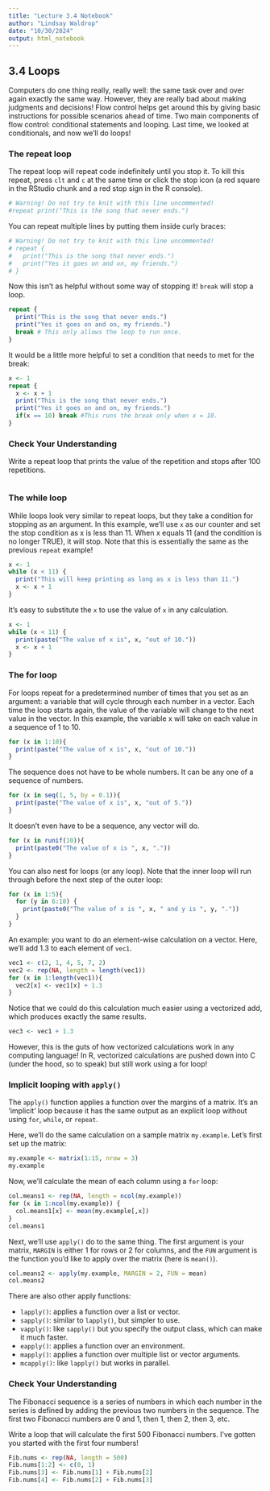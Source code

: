 ```yaml
---
title: "Lecture 3.4 Notebook"
author: "Lindsay Waldrop"
date: "10/30/2024"
output: html_notebook
---
```



## 3.4 Loops

Computers do one thing really, really well: the same task over and over again exactly the same way. However, they are really bad about making judgments and decisions! Flow control helps get around this by giving basic instructions for possible scenarios ahead of time. Two main components of flow control: conditional statements and looping. Last time, we looked at conditionals, and now we'll do loops!

### The repeat loop

The repeat loop will repeat code indefinitely until you stop it. To kill this repeat, press `clt` and `c` at the same time or click the stop icon (a red square in the RStudio chunk and a red stop sign in the R console). 

```r
# Warning! Do not try to knit with this line uncommented! 
#repeat print("This is the song that never ends.")
```

You can repeat multiple lines by putting them inside curly braces:

```r
# Warning! Do not try to knit with this line uncommented! 
# repeat {
#   print("This is the song that never ends.")
#   print("Yes it goes on and on, my friends.")
# }
```

Now this isn't as helpful without some way of stopping it! `break` will stop a loop. 

```r
repeat {
  print("This is the song that never ends.")
  print("Yes it goes on and on, my friends.")
  break # This only allows the loop to run once.
}
```

It would be a little more helpful to set a condition that needs to met for the break: 

```r
x <- 1
repeat {
  x <- x + 1
  print("This is the song that never ends.")
  print("Yes it goes on and on, my friends.")
  if(x == 10) break #This runs the break only when x = 10. 
}
```

### Check Your Understanding

Write a repeat loop that prints the value of the repetition and stops after 100 repetitions. 

```r

```

### The while loop

While loops look very similar to repeat loops, but they take a condition for stopping as an argument. In this example, we'll use `x` as our counter and set the stop condition as x is less than 11. When x equals 11 (and the condition is no longer TRUE), it will stop. Note that this is essentially the same as the previous `repeat` example!

```r
x <- 1
while (x < 11) {
  print("This will keep printing as long as x is less than 11.")
  x <- x + 1
}
```
It’s easy to substitute the `x` to use the value of `x` in any calculation.

```r
x <- 1
while (x < 11) {
  print(paste("The value of x is", x, "out of 10."))
  x <- x + 1
}
```
### The for loop

For loops repeat for a predetermined number of times that you set as an argument: a variable that will cycle through each number in a vector. Each time the loop starts again, the value of the variable will change to the next value in the vector. In this example, the variable x will take on each value in a sequence of 1 to 10. 

```r
for (x in 1:10){
  print(paste("The value of x is", x, "out of 10."))
}
```

The sequence does not have to be whole numbers. It can be any one of a sequence of numbers. 

```r
for (x in seq(1, 5, by = 0.1)){
  print(paste("The value of x is", x, "out of 5."))
}
```

It doesn't even have to be a sequence, any vector will do. 

```r
for (x in runif(10)){
  print(paste0("The value of x is ", x, "."))
}
```

You can also nest for loops (or any loop). Note that the inner loop will run through before the next step of the outer loop: 

```r
for (x in 1:5){
  for (y in 6:10) {
    print(paste0("The value of x is ", x, " and y is ", y, "."))
  }
}
```

An example: you want to do an element-wise calculation on a vector. Here, we’ll add 1.3 to each element of `vec1`. 

```r
vec1 <- c(2, 1, 4, 5, 7, 2)
vec2 <- rep(NA, length = length(vec1))
for (x in 1:length(vec1)){
  vec2[x] <- vec1[x] + 1.3
}
```

Notice that we could do this calculation much easier using a vectorized add, which produces exactly the same results. 
```r
vec3 <- vec1 + 1.3
```
However, this is the guts of how vectorized calculations work in any computing language! In R, vectorized calculations are pushed down into C (under the hood, so to speak) but still work using a for loop! 

### Implicit looping with `apply()`

The `apply()` function applies a function over the margins of a matrix. It’s an ‘implicit’ loop because it has the same output as an explicit loop without using `for`, `while`, or `repeat`. 

Here, we'll do the same calculation on a sample matrix `my.example`. Let's first set up the matrix: 
```r
my.example <- matrix(1:15, nrow = 3)
my.example
```
Now, we'll calculate the mean of each column using a `for` loop:
```r
col.means1 <- rep(NA, length = ncol(my.example)) 
for (x in 1:ncol(my.example)) {
  col.means1[x] <- mean(my.example[,x])
}
col.means1
```

Next, we'll use `apply()` do to the same thing. The first argument is your matrix, `MARGIN` is either 1 for rows or 2 for columns, and the `FUN` argument is the function you'd like to apply over the matrix (here is `mean()`).
```r
col.means2 <- apply(my.example, MARGIN = 2, FUN = mean)
col.means2
```

There are also other apply functions: 

 * `lapply()`: applies a function over a list or vector. 
 * `sapply()`: similar to `lapply()`, but simpler to use. 
 * `vapply()`: like `sapply()` but you specify the output class, which can make it much faster. 
 * `eapply()`: applies a function over an environment. 
 * `mapply()`: applies a function over multiple list or vector arguments. 
 * `mcapply()`: like `lapply()` but works in parallel. 

### Check Your Understanding

The Fibonacci sequence is a series of numbers in which each number in the series is defined by adding the previous two numbers in the sequence. The first two Fibonacci numbers are 0 and 1, then 1, then 2, then 3, etc. 

Write a loop that will calculate the first 500 Fibonacci numbers. I've gotten you started with the first four numbers! 

```r
Fib.nums <- rep(NA, length = 500)
Fib.nums[1:2] <- c(0, 1)
Fib.nums[3] <- Fib.nums[1] + Fib.nums[2]
Fib.nums[4] <- Fib.nums[2] + Fib.nums[3]

```
